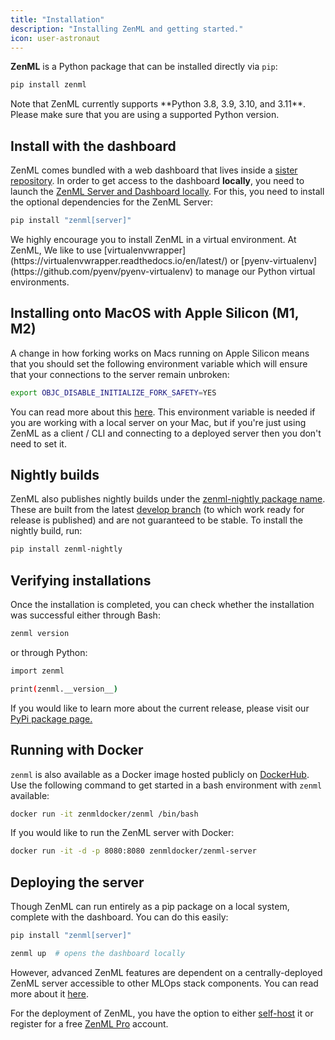 ```yaml
---
title: "Installation"
description: "Installing ZenML and getting started."
icon: user-astronaut
---
```


**ZenML** is a Python package that can be installed directly via `pip`:


```Bash
pip install zenml
```

<Note>
  Note that ZenML currently supports **Python 3.8, 3.9, 3.10, and 3.11**. Please make sure that you are using a supported Python version.
</Note>

## Install with the dashboard

ZenML comes bundled with a web dashboard that lives inside a [sister repository](https://github.com/zenml-io/zenml-dashboard). In order to get access to the dashboard **locally**, you need to launch the [ZenML Server and Dashboard locally](v/0.66.0/getting-started/deploying-zenml). For this, you need to install the optional dependencies for the ZenML Server:


```Bash
pip install "zenml[server]"
```

<Info>
  We highly encourage you to install ZenML in a virtual environment. At ZenML, We like to use [virtualenvwrapper](https://virtualenvwrapper.readthedocs.io/en/latest/) or [pyenv-virtualenv](https://github.com/pyenv/pyenv-virtualenv) to manage our Python virtual environments.
</Info>

## Installing onto MacOS with Apple Silicon (M1, M2)

A change in how forking works on Macs running on Apple Silicon means that you should set the following environment variable which will ensure that your connections to the server remain unbroken:


```Bash
export OBJC_DISABLE_INITIALIZE_FORK_SAFETY=YES
```

You can read more about this [here](http://sealiesoftware.com/blog/archive/2017/6/5/Objective-C%5Fand%5Ffork%5Fin%5FmacOS%5F1013.html). This environment variable is needed if you are working with a local server on your Mac, but if you're just using ZenML as a client / CLI and connecting to a deployed server then you don't need to set it.

## Nightly builds

ZenML also publishes nightly builds under the [zenml-nightly package name](https://pypi.org/project/zenml-nightly/). These are built from the latest [develop branch](https://github.com/zenml-io/zenml/tree/develop) (to which work ready for release is published) and are not guaranteed to be stable. To install the nightly build, run:


```Bash
pip install zenml-nightly
```

## Verifying installations

Once the installation is completed, you can check whether the installation was successful either through Bash:


```Bash
zenml version
```

or through Python:


```Bash
import zenml

print(zenml.__version__)
```

If you would like to learn more about the current release, please visit our [PyPi package page.](https://pypi.org/project/zenml)

## Running with Docker

`zenml` is also available as a Docker image hosted publicly on [DockerHub](https://hub.docker.com/r/zenmldocker/zenml). Use the following command to get started in a bash environment with `zenml` available:

```Bash
docker run -it zenmldocker/zenml /bin/bash
```

If you would like to run the ZenML server with Docker:


```Bash
docker run -it -d -p 8080:8080 zenmldocker/zenml-server
```

## Deploying the server

Though ZenML can run entirely as a pip package on a local system, complete with the dashboard. You can do this easily:


```Bash
pip install "zenml[server]"

zenml up  # opens the dashboard locally
```

However, advanced ZenML features are dependent on a centrally-deployed ZenML server accessible to other MLOps stack components. You can read more about it [here](v/0.66.0/getting-started/deploying-zenml).

For the deployment of ZenML, you have the option to either [self-host](v/0.66.0/getting-started/deploying-zenml) it or register for a free [ZenML Pro](https://cloud.zenml.io/signup?utm%5Fsource=docs&utm%5Fmedium=referral%5Flink&utm%5Fcampaign=cloud%5Fpromotion&utm%5Fcontent=signup%5Flink) account.
